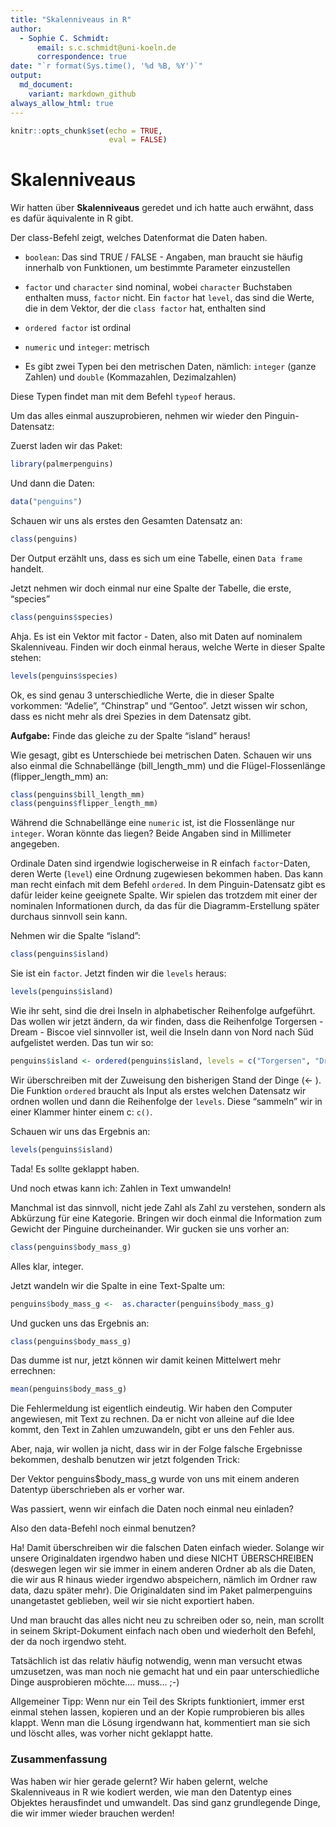 ```yaml
---
title: "Skalenniveaus in R"
author:
  - Sophie C. Schmidt:
      email: s.c.schmidt@uni-koeln.de
      correspondence: true
date: "`r format(Sys.time(), '%d %B, %Y')`"
output:
  md_document:
    variant: markdown_github
always_allow_html: true
---
```



```r
knitr::opts_chunk$set(echo = TRUE,
                      eval = FALSE)
```


# Skalenniveaus

Wir hatten über **Skalenniveaus** geredet und ich hatte auch erwähnt, dass es dafür äquivalente in R gibt.

Der class-Befehl zeigt, welches Datenformat die Daten haben. 

- `boolean`: Das sind TRUE / FALSE - Angaben, man braucht sie häufig innerhalb von Funktionen, um bestimmte Parameter einzustellen

- `factor` und `character` sind nominal, wobei `character` Buchstaben enthalten muss, `factor` nicht. Ein `factor` hat `level`, das sind die Werte, die in dem Vektor, der die `class factor` hat, enthalten sind

- `ordered factor` ist ordinal

- `numeric` und `integer`: metrisch

 - Es gibt zwei Typen bei den metrischen Daten, nämlich: `integer` (ganze Zahlen) und `double` (Kommazahlen, Dezimalzahlen)

Diese Typen findet man mit dem Befehl `typeof` heraus.

Um das alles einmal auszuprobieren, nehmen wir wieder den Pinguin-Datensatz:

Zuerst laden wir das Paket:
```r
library(palmerpenguins)
```

Und dann die Daten:
```r
data("penguins")
```


Schauen wir uns als erstes den Gesamten Datensatz an: 
```r
class(penguins)

```
Der Output erzählt uns, dass es sich um eine Tabelle, einen `Data frame` handelt.

Jetzt nehmen wir doch einmal nur eine Spalte der Tabelle, die erste, "species"

```r
class(penguins$species)
```

Ahja. Es ist ein Vektor mit factor - Daten, also mit Daten auf nominalem Skalenniveau. Finden wir doch einmal heraus, welche Werte in dieser Spalte stehen:

```r
levels(penguins$species)
```
Ok, es sind genau 3 unterschiedliche Werte, die in dieser Spalte vorkommen: "Adelie", "Chinstrap" und "Gentoo". Jetzt wissen wir schon, dass es nicht mehr als drei Spezies in dem Datensatz gibt.

**Aufgabe:** Finde das gleiche zu der Spalte "island" heraus!

Wie gesagt, gibt es Unterschiede bei metrischen Daten. Schauen wir uns also einmal die Schnabellänge (bill_length_mm) und die Flügel-Flossenlänge (flipper_length_mm) an:

```r
class(penguins$bill_length_mm)
class(penguins$flipper_length_mm)

```

Während die Schnabellänge eine `numeric` ist, ist die Flossenlänge nur `integer`. Woran könnte das liegen? Beide Angaben sind in Millimeter angegeben.


Ordinale Daten sind irgendwie logischerweise in R einfach `factor`-Daten, deren Werte (`level`) eine Ordnung zugewiesen bekommen haben. Das kann man recht einfach mit dem Befehl `ordered`. In dem Pinguin-Datensatz gibt es dafür leider keine geeignete Spalte. Wir spielen das trotzdem mit einer der nominalen Informationen durch, da das für die Diagramm-Erstellung später durchaus sinnvoll sein kann.

Nehmen wir die Spalte "island":

```r
class(penguins$island)
```
Sie ist ein `factor`. Jetzt finden wir die `levels` heraus:

```r
levels(penguins$island)
```
Wie ihr seht, sind die drei Inseln in alphabetischer Reihenfolge aufgeführt. Das wollen wir jetzt ändern, da wir finden, dass die Reihenfolge  Torgersen - Dream - Biscoe viel sinnvoller ist, weil die Inseln dann von Nord nach Süd aufgelistet werden. Das tun wir so:

```r
penguins$island <- ordered(penguins$island, levels = c("Torgersen", "Dream", "Biscoe"))
```
Wir überschreiben mit der Zuweisung den bisherigen Stand der Dinge (<- ). Die Funktion `ordered` braucht als Input als erstes welchen Datensatz wir ordnen wollen und dann die Reihenfolge der `levels`. Diese "sammeln" wir in einer Klammer hinter einem c: `c()`. 

Schauen wir uns das Ergebnis an:
```r
levels(penguins$island)

```

Tada! Es sollte geklappt haben.


Und noch etwas kann ich:  Zahlen in Text umwandeln!

Manchmal ist das sinnvoll, nicht jede Zahl als Zahl zu verstehen, sondern als Abkürzung für eine Kategorie. Bringen wir doch einmal die Information zum Gewicht der Pinguine durcheinander. Wir gucken sie uns vorher an:

```r
class(penguins$body_mass_g)
```
Alles klar, integer.

Jetzt wandeln wir die Spalte in eine Text-Spalte um:

```r
penguins$body_mass_g <-  as.character(penguins$body_mass_g)
```
Und gucken uns das Ergebnis an:
```r
class(penguins$body_mass_g)
```

Das dumme ist nur, jetzt können wir damit keinen Mittelwert mehr errechnen:

```r
mean(penguins$body_mass_g)

```
Die Fehlermeldung ist eigentlich eindeutig. Wir haben den Computer angewiesen, mit Text zu rechnen. Da er nicht von alleine auf die Idee kommt, den Text in Zahlen umzuwandeln, gibt er uns den Fehler aus. 

Aber, naja, wir wollen ja nicht, dass wir in der Folge falsche Ergebnisse bekommen, deshalb benutzen wir jetzt folgenden Trick:

Der Vektor penguins\$body_mass_g wurde von uns mit einem anderen Datentyp überschrieben als er vorher war.

Was passiert, wenn wir einfach die Daten noch einmal neu einladen?

Also den data-Befehl noch einmal benutzen?

Ha! Damit überschreiben wir die falschen Daten einfach wieder. Solange wir unsere Originaldaten irgendwo haben und diese NICHT ÜBERSCHREIBEN (deswegen legen wir sie immer in einem anderen Ordner ab als die Daten, die wir aus R hinaus wieder irgendwo abspeichern, nämlich im Ordner raw data, dazu später mehr). Die Originaldaten sind im Paket palmerpenguins unangetastet geblieben, weil wir sie nicht exportiert haben.

Und man braucht das alles nicht neu zu schreiben oder so, nein, man scrollt in seinem Skript-Dokument einfach nach oben und wiederholt den Befehl, der da noch irgendwo steht.

Tatsächlich ist das relativ häufig notwendig, wenn man  versucht etwas umzusetzen, was man noch nie gemacht hat und ein paar unterschiedliche Dinge ausprobieren möchte.... muss...  ;-) 

Allgemeiner Tipp: Wenn nur ein Teil des Skripts funktioniert, immer erst einmal stehen lassen, kopieren und an der Kopie rumprobieren bis alles klappt. Wenn  man die Lösung irgendwann hat, kommentiert man sie sich und löscht alles, was vorher nicht geklappt hatte.


### Zusammenfassung

Was haben wir hier gerade gelernt? Wir haben gelernt, welche Skalenniveaus in R wie kodiert werden, wie man den Datentyp eines Objektes herausfindet und umwandelt. Das sind ganz grundlegende Dinge, die wir immer wieder brauchen werden!
